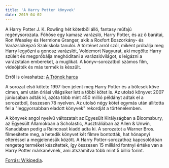 ```yaml
---
title: 'A Harry Potter könyvek'
date: 2019-04-02
---
```


A Harry Potter J. K. Rowling hét kötetből álló, fantasy műfajú regénysorozata. Főhőse egy kamasz varázsló, Harry Potter, és az ő barátai, Ron Weasley és Hermione Granger, akik a Roxfort Boszorkány- és Varázslóképző Szakiskola tanulói. A történet arról szól, miként próbálja meg Harry legyőzni a gonosz varázslót, Voldemort Nagyurat, aki megölte Harry szüleit és megpróbálja meghódítani a varázslóvilágot, s leigázni a varázstalan embereket, a muglikat. A könyv-sorozatból számos film, videójáték és más termék is készült.

Erről is olvashatsz: [A Trónok harca](/a-tronok-harca-csodalatos)

A sorozat első kötete 1997-ben jelent meg Harry Potter és a bölcsek köve címen, ami után óriási világsiker lett a többi kötet is. Az utolsó könyvet 2007 júniusában adták ki, azóta több mint 450 millió példányt adtak el a sorozatból, összesen 78 nyelven. Az utolsó négy kötet egymás után állította fel a "leggyorsabban eladott könyvek" rekordját a történelemben.

A könyvek angol nyelvű változatait az Egyesült Királyságban a Bloomsbury, az Egyesült Államokban a Scholastic, Ausztráliában az Allen & Unwin, Kanadában pedig a Raincoast kiadó adta ki. A sorozatot a Warner Bros. filmesítette meg, a hetedik könyvet két filmre bontották, hat hónapnyi eltéréssel a megjelenésük között. A Harry Potter-sorozathoz kapcsolódóan rengeteg terméket készítettek, így összesen 15 milliárd fontnyi értéke van a Harry Potter márkanévnek, ami átszámítva több mint 5 billió forint.

[Forrás: Wikipedia](https://hu.wikipedia.org/wiki/Harry_Potter).
